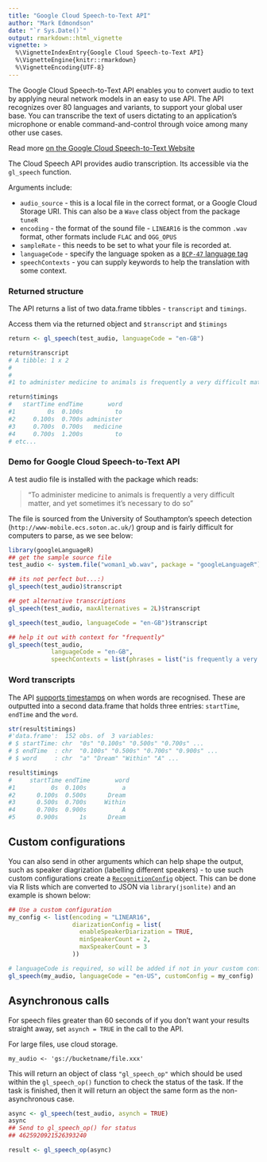 ```yaml
---
title: "Google Cloud Speech-to-Text API"
author: "Mark Edmondson"
date: "`r Sys.Date()`"
output: rmarkdown::html_vignette
vignette: >
  %\VignetteIndexEntry{Google Cloud Speech-to-Text API}
  %\VignetteEngine{knitr::rmarkdown}
  %\VignetteEncoding{UTF-8}
---
```


The Google Cloud Speech-to-Text API enables you to convert audio to text by applying neural network models in an easy to use API. The API recognizes over 80 languages and variants, to support your global user base. You can transcribe the text of users dictating to an application’s microphone or enable command-and-control through voice among many other use cases. 

Read more [on the Google Cloud Speech-to-Text Website](https://cloud.google.com/speech/)

The Cloud Speech API provides audio transcription.  Its accessible via the `gl_speech` function.

Arguments include:

* `audio_source` - this is a local file in the correct format, or a Google Cloud Storage URI. This can also be a `Wave` class object from the package `tuneR`
* `encoding` - the format of the sound file - `LINEAR16` is the common `.wav` format, other formats include `FLAC` and `OGG_OPUS`
* `sampleRate` - this needs to be set to what your file is recorded at.  
* `languageCode` - specify the language spoken as a [`BCP-47` language tag](https://tools.ietf.org/html/bcp47)
* `speechContexts` - you can supply keywords to help the translation with some context. 

### Returned structure

The API returns a list of two data.frame tibbles - `transcript` and `timings`.

Access them via the returned object and `$transcript` and `$timings`

```r
return <- gl_speech(test_audio, languageCode = "en-GB")

return$transcript
# A tibble: 1 x 2
#                                                                                                         transcript confidence
#                                                                                                              <chr>      <chr>
#1 to administer medicine to animals is frequently a very difficult matter and yet sometimes it's necessary to do so  0.9711006

return$timings
#   startTime endTime       word
#1         0s  0.100s         to
#2     0.100s  0.700s administer
#3     0.700s  0.700s   medicine
#4     0.700s  1.200s         to
# etc...
```

### Demo for Google Cloud Speech-to-Text API


A test audio file is installed with the package which reads:

> "To administer medicine to animals is frequently a very difficult matter, and yet sometimes it's necessary to do so"

The file is sourced from the University of Southampton's speech detection (`http://www-mobile.ecs.soton.ac.uk/`) group and is fairly difficult for computers to parse, as we see below:

```r
library(googleLanguageR)
## get the sample source file
test_audio <- system.file("woman1_wb.wav", package = "googleLanguageR")

## its not perfect but...:)
gl_speech(test_audio)$transcript

## get alternative transcriptions
gl_speech(test_audio, maxAlternatives = 2L)$transcript

gl_speech(test_audio, languageCode = "en-GB")$transcript

## help it out with context for "frequently"
gl_speech(test_audio, 
            languageCode = "en-GB", 
            speechContexts = list(phrases = list("is frequently a very difficult")))$transcript
```

### Word transcripts

The API [supports timestamps](https://cloud.google.com/speech/reference/rest/v1/speech/recognize#WordInfo) on when words are recognised. These are outputted into a second data.frame that holds three entries: `startTime`, `endTime` and the `word`.


```r
str(result$timings)
#'data.frame':	152 obs. of  3 variables:
# $ startTime: chr  "0s" "0.100s" "0.500s" "0.700s" ...
# $ endTime  : chr  "0.100s" "0.500s" "0.700s" "0.900s" ...
# $ word     : chr  "a" "Dream" "Within" "A" ...

result$timings
#     startTime endTime       word
#1          0s  0.100s          a
#2      0.100s  0.500s      Dream
#3      0.500s  0.700s     Within
#4      0.700s  0.900s          A
#5      0.900s      1s      Dream
```

## Custom configurations

You can also send in other arguments which can help shape the output, such as speaker diagrization (labelling different speakers) - to use such custom configurations create a [`RecognitionConfig`](https://cloud.google.com/speech-to-text/docs/reference/rest/v1p1beta1/RecognitionConfig) object.  This can be done via R lists which are converted to JSON via `library(jsonlite)` and an example is shown below:

```r
## Use a custom configuration
my_config <- list(encoding = "LINEAR16",
                  diarizationConfig = list(
                    enableSpeakerDiarization = TRUE,
                    minSpeakerCount = 2,
                    maxSpeakerCount = 3
                  ))

# languageCode is required, so will be added if not in your custom config
gl_speech(my_audio, languageCode = "en-US", customConfig = my_config)
```

## Asynchronous calls

For speech files greater than 60 seconds of if you don't want your results straight away, set `asynch = TRUE` in the call to the API.

For large files, use cloud storage.
```
my_audio <- 'gs://bucketname/file.xxx' 
```

This will return an object of class `"gl_speech_op"` which should be used within the `gl_speech_op()` function to check the status of the task.  If the task is finished, then it will return an object the same form as the non-asynchronous case. 

```r
async <- gl_speech(test_audio, asynch = TRUE)
async
## Send to gl_speech_op() for status
## 4625920921526393240

result <- gl_speech_op(async)
```

